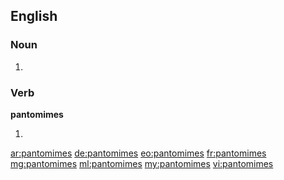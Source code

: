 ==English==

===Noun===
{{head|en}}

# {{plural of|pantomime}}

===Verb===
'''pantomimes'''
# {{en-third-person singular of|pantomime}}

[[ar:pantomimes]]
[[de:pantomimes]]
[[eo:pantomimes]]
[[fr:pantomimes]]
[[mg:pantomimes]]
[[ml:pantomimes]]
[[my:pantomimes]]
[[vi:pantomimes]]